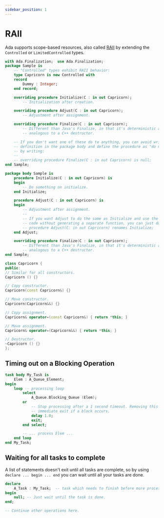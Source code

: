 ```yaml
---
sidebar_position: 1
---
```



# RAII

Ada supports scope-based resources, also called [RAII](https://en.wikipedia.org/wiki/Resource_acquisition_is_initialization)
by extending the `Controlled` or `LimitedControlled` types.

<Tabs>
<TabItem value="ada" label="Ada">

```ada
with Ada.Finalization;  use Ada.Finalization;
package Sample is
    -- "Controlled" types exhibit RAII behavior:
    type Capricorn is new Controlled with
    record
        Dummy : Integer;
    end record;

    overriding procedure Initialize(C : in out Capricorn);
        -- Initialization after creation.

    overriding procedure Adjust(C : in out Capricorn);
        -- Adjustment after assignment.

    overriding procedure Finalize(C : in out Capricorn);
        -- Different than Java's Finalize, in that it's deterministic and more
        -- analogous to a C++ destructor.

    -- If you don't want one of these do to anything, you can avoid writing a
    -- definition in the package body and define the procedure as "do nothing"
    -- by writing:
    --
    -- overriding procedure Finalize(C : in out Capricorn) is null;
end Sample;

package body Sample is
    procedure Initialize(C : in out Capricorn) is
    begin
        -- Do something on initialize.
    end Initialize;

    procedure Adjust(C : in out Capricorn) is
    begin
        -- Adjustment after assignment.
        --
        -- If you want Adjust to do the same as Initialize and use the same object
        -- code without generating a separate function, you can just do
        -- procedure Adjust(C: in out Capricorn) renames Initialize;
    end Adjust;

    overriding procedure Finalize(C : in out Capricorn);
        -- Different than Java's Finalize, in that it's deterministic and more
        -- analogous to a C++ destructor.
end Sample;
```

</TabItem>
<TabItem value="cpp" label="C++">

```cpp
class Capricorn {
public:
// Similar for all constructors.
Capricorn () {}

// Copy constructor.
Capricorn(const Capricorn&) {}

// Move constructor.
Capricorn(Capricorn&&) {}

// Copy assignment.
Capricorn& operator=(const Capricorn&) { return *this; }

// Move assignment.
Capricorn& operator=(Capricorn&&) { return *this; }

// Destructor.
~Capricorn () {}
};
```

</TabItem>
</Tabs>

## Timing out on a Blocking Operation

```ada
task body My_Task is
    Elem : A_Queue_Element;
begin
    loop -- processing loop
        select
            A_Queue.Blocking_Queue (Elem);
        or
            -- Stop processing after a 1 second timeout. Removing this delay causes
            -- immediate exit if a block occurs.
            delay 1.0;
            exit;
        end select;

        -- ... process Elem ...
    end loop
end My_Task;
```

## Waiting for all tasks to complete

A list of statements doesn't exit until all tasks are complete, so by using
`declare ... begin ... end` you can wait until all your tasks are done.

```ada
declare
    A_Task : My_Task;  -- task which needs to finish before more processing
begin
    null; -- Just wait until the task is done.
end;

-- Continue other operations here.
```
